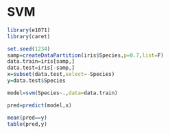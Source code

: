 # SVM

```r
library(e1071)
library(caret)
```

```r
set.seed(1234)
samp=createDataPartition(iris$Species,p=0.7,list=F)
data.train=iris[samp,]
data.test=iris[-samp,]
x=subset(data.test,select=-Species)
y=data.test$Species
```

```r
model=svm(Species~.,data=data.train)
```

```r
pred=predict(model,x)
```

```r
mean(pred==y)
table(pred,y)
```
